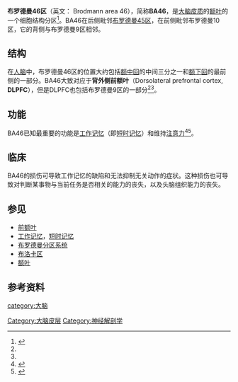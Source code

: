 {{medical}}
{{Infobox brain
| Name            = 布罗德曼46区
| Latin           = Area frontalis media
| Image           = Brodmann area 46.png
| Width           = 250
| Caption         =
| Image2          = Brodmann Cytoarchitectonics 46.png
| Caption2        =
| IsPartOf        =
| Components      =
| Artery          =
| Vein            =
| Acronym         =
}}

'''布罗德曼46区'''（英文： Brodmann area 46），简称'''BA46'''，是[[大脑皮质|大脑皮质]]的[[额叶|额叶]]的一个细胞结构分区<ref name=":0">{{Cite web|title=Brodmann Area 46 - an overview|url=https://www.sciencedirect.com/topics/neuroscience/brodmann-area-46|access-date=2022-05-05|work=ScienceDirect|archive-date=2022-05-05|archive-url=https://web.archive.org/web/20220505043920/https://www.sciencedirect.com/topics/neuroscience/brodmann-area-46}}</ref>。BA46在后侧毗邻[[布罗德曼45区|布罗德曼45区]]，在前侧毗邻布罗德曼10区，它的背侧与布罗德曼9区相邻。

== 结构 ==
在[[人腦|人脑]]中，布罗德曼46区的位置大约包括[[额中回|额中回]]的中间三分之一和[[额下回|额下回]]的最前侧的一部分。BA46大致对应于'''背外侧前额叶'''（Dorsolateral prefrontal cortex, '''DLPFC'''），但是DLPFC也包括布罗德曼9区的一部分<ref name=":0" /><ref name=":1" />。

== 功能 ==
BA46已知最重要的功能是[[工作记忆|工作记忆]]（即[[短时记忆|短时记忆]]）和维持[[注意力|注意力]]<ref name=":1">{{Cite journal|title=[Brodmann Areas 11, 46, and 47: Emotion, Memory, and Empathy]|url=https://pubmed.ncbi.nlm.nih.gov/28424391/|last=Ueda|first=Keita|last2=Fujimoto|first2=Gaku|date=2017-04|journal=Brain and Nerve = Shinkei Kenkyu No Shinpo|issue=4|doi=10.11477/mf.1416200753|volume=69|pages=367–374|issn=1881-6096|pmid=28424391|last3=Ubukata|first3=Shiho|last4=Murai|first4=Toshiya|access-date=2022-05-05|archive-date=2022-05-05|archive-url=https://web.archive.org/web/20220505044040/https://pubmed.ncbi.nlm.nih.gov/28424391/}}</ref><ref>{{Cite journal|title=Segregation of Areas Related to Visual Working Memory in the Prefrontal Cortex Revealed by rTMS|url=https://doi.org/10.1093/cercor/12.4.369|last=Mottaghy|first=F.M.|last2=Gangitano|first2=M.|date=2002-04-01|journal=Cerebral Cortex|issue=4|doi=10.1093/cercor/12.4.369|volume=12|pages=369–375|issn=1047-3211|last3=Sparing|first3=R.|last4=Krause|first4=B.J.|last5=Pascual-Leone|first5=A.}}</ref>。

== 临床 ==
BA46的损伤可导致工作记忆的缺陷和无法抑制无关动作的症状。这种损伤也可导致对判断某事物与当前任务是否相关的能力的丧失，以及头脑组织能力的丧失。

== 参见 ==
*[[前额叶|前额叶]]
*[[工作记忆|工作记忆]]，[[短时记忆|短时记忆]]
* [[布罗德曼分区系统|布罗德曼分区系统]]
* [[布洛卡区|布洛卡区]]
* [[额叶|额叶]]

==参考资料==
{{reflist|2}}

{{端脑}}
[[category:大脑|category:大脑]]
[[Category:大脑皮层|Category:大脑皮层]]
[[Category:神经解剖学|Category:神经解剖学]]